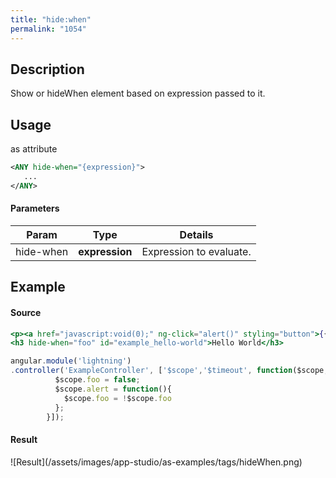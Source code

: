```yaml
---
title: "hide:when"
permalink: "1054"
---
```


## Description

Show or hideWhen element based on expression passed to it.

## Usage

as attribute

```xml
<ANY hide-when="{expression}">
   ...
</ANY>
```

#### Parameters

| Param | Type | Details |
| --- | --- | --- |
| hide-when | **expression** | Expression to evaluate. |

## Example

#### Source

```jsx
<p><a href="javascript:void(0);" ng-click="alert()" styling="button">{{foo ? 'Show' : 'Hide'}}!</a></p>
<h3 hide-when="foo" id="example_hello-world">Hello World</h3>
```

```js
angular.module('lightning')
.controller('ExampleController', ['$scope','$timeout', function($scope,$timeout) {
          $scope.foo = false;
          $scope.alert = function(){
            $scope.foo = !$scope.foo
          };
        }]);
```

#### Result

<Frame>![Result](/assets/images/app-studio/as-examples/tags/hideWhen.png)</Frame>